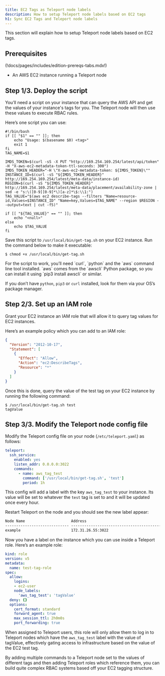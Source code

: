 ```yaml
---
title: EC2 Tags as Teleport node labels
description: How to setup Teleport node labels based on EC2 tags
h1: Sync EC2 Tags and Teleport node labels
---
```


This section will explain how to setup Teleport node labels based on EC2 tags.

## Prerequisites

(!docs/pages/includes/edition-prereqs-tabs.mdx!)

- An AWS EC2 instance running a Teleport node

## Step 1/3. Deploy the script

You’ll need a script on your instance that can query the AWS API and get the values of your instance's tags for you. The Teleport node will then use these values to execute RBAC rules.

Here’s one script you can use:

```code
#!/bin/bash
if [[ "$1" == "" ]]; then
	echo "Usage: $(basename $0) <tag>"
	exit 1
fi
TAG_NAME=$1

IMDS_TOKEN=$(curl -sS -X PUT "http://169.254.169.254/latest/api/token" -H "X-aws-ec2-metadata-token-ttl-seconds: 300")
IMDS_TOKEN_HEADER="-H \"X-aws-ec2-metadata-token: ${IMDS_TOKEN}\""
INSTANCE_ID=$(curl -sS "${IMDS_TOKEN_HEADER}" http://169.254.169.254/latest/meta-data/instance-id)
REGION=$(curl -sS "${IMDS_TOKEN_HEADER}" http://169.254.169.254/latest/meta-data/placement/availability-zone | sed -e "s:\([0-9][0-9]*\)[a-z]*\$:\\1:")
TAG_VALUE="$(aws ec2 describe-tags --filters "Name=resource-id,Values=$INSTANCE_ID" "Name=key,Values=$TAG_NAME" --region $REGION --output=text | cut -f5)"

if [[ "${TAG_VALUE}" == "" ]]; then
	echo "<null>"
else
	echo $TAG_VALUE
fi
```

Save this script to `/usr/local/bin/get-tag.sh` on your EC2 instance.
Run the command below to make it executable:

```code
$ chmod +x /usr/local/bin/get-tag.sh
```

<Admonition type="note">
For the script to work, you’ll need `curl`, `python` and the `aws` command line tool installed.
`aws` comes from the `awscli` Python package, so you can install it using `pip3 install awscli` or similar.

If you don’t have `python`, `pip3` or `curl` installed, look for them via your OS’s package manager.
</Admonition>

## Step 2/3. Set up an IAM role

Grant your EC2 instance an IAM role that will allow it to query tag values for EC2 instances.

Here’s an example policy which you can add to an IAM role:


```json
{
  "Version": "2012-10-17",
  "Statement": [
    {
      "Effect": "Allow",
      "Action": "ec2:DescribeTags",
      "Resource": "*"
    }
  ]
}
```

Once this is done, query the value of the test tag on your EC2 instance by running the following command:

```code
$ /usr/local/bin/get-tag.sh test
tagValue
```

## Step 3/3. Modify the Teleport node config file

Modify the Teleport config file on your node (`/etc/teleport.yaml`) as follows:

```yaml
teleport:
  ssh_service:
    enabled: yes
    listen_addr: 0.0.0.0:3022
    commands:
      - name: aws_tag_test
        command: ['/usr/local/bin/get-tag.sh', 'test']
        period: 1h
```

This config will add a label with the key `aws_tag_test` to your instance. Its value will be set to whatever the `test` tag is set to and it will be updated once every hour.

Restart Teleport on the node and you should see the new label appear:

```txt
Node Name                     Address                                                                 Labels                                                                                      
----------------------------- ----------------------------------------------------------------------- ------------------------------------------------------------------------------------------- 
example                       172.31.26.55:3022                                                       aws_tag_test=tagValue
```

Now you have a label on the instance which you can use inside a Teleport role. Here’s an example role:

```yaml
kind: role
version: v5
metadata:
  name: test-tag-role
spec:
  allow:
    logins:
    - ec2-user
    node_labels:
      'aws_tag_test': 'tagValue'
  deny: {}
  options:
    cert_format: standard
    forward_agent: true
    max_session_ttl: 2h0m0s
    port_forwarding: true
```

When assigned to Teleport users, this role will only allow them to log in to Teleport nodes which have the `aws_tag_test` label with the value of tagValue, effectively gating access to infrastructure based on the value of the EC2 test tag.

By adding multiple commands to a Teleport node set to the values of different tags and then adding Teleport roles which reference them, you can build quite complex RBAC systems based off your EC2 tagging structure.
